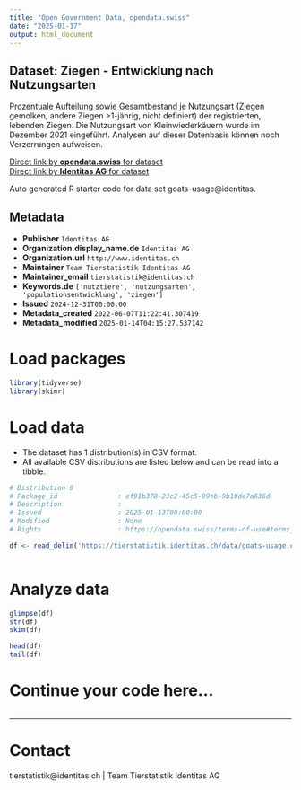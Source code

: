 ```yaml
---
title: "Open Government Data, opendata.swiss"
date: "2025-01-17"
output: html_document
---
```


## Dataset: Ziegen - Entwicklung nach Nutzungsarten

Prozentuale Aufteilung sowie Gesamtbestand je Nutzungsart (Ziegen gemolken, andere Ziegen >1-jährig, nicht definiert) der registrierten, lebenden Ziegen. Die Nutzungsart von Kleinwiederkäuern wurde im Dezember 2021 eingeführt. Analysen auf dieser Datenbasis können noch Verzerrungen aufweisen.

[Direct link by **opendata.swiss** for dataset](https://opendata.swiss/de/dataset/ziegen-entwicklung-nach-nutzungsarten)<br>
[Direct link by **Identitas AG** for dataset](https://tierstatistik.identitas.ch/)

Auto generated R starter code for data set goats-usage@identitas.

## Metadata

- **Publisher** `Identitas AG`
- **Organization.display_name.de** `Identitas AG`
- **Organization.url** `http://www.identitas.ch`
- **Maintainer** `Team Tierstatistik Identitas AG`
- **Maintainer_email** `tierstatistik@identitas.ch`
- **Keywords.de** `['nutztiere', 'nutzungsarten', 'populationsentwicklung', 'ziegen']`
- **Issued** `2024-12-31T00:00:00`
- **Metadata_created** `2022-06-07T11:22:41.307419`
- **Metadata_modified** `2025-01-14T04:15:27.537142`


# Load packages

```r

library(tidyverse)
library(skimr)

```

# Load data

-   The dataset has 1 distribution(s) in CSV format.
-   All available CSV distributions are listed below and can be read into a tibble.

```r

# Distribution 0
# Package_id               : ef91b378-23c2-45c5-99eb-9b10de7a636d
# Description              : 
# Issued                   : 2025-01-13T00:00:00
# Modified                 : None
# Rights                   : https://opendata.swiss/terms-of-use#terms_by

df <- read_delim('https://tierstatistik.identitas.ch/data/goats-usage.csv')



```

# Analyze data

```r

glimpse(df)
str(df)
skim(df)

head(df)
tail(df)

```

# Continue your code here...

```r

```

------------------------------------------------------------------------

# Contact

tierstatistik@identitas.ch | Team Tierstatistik Identitas AG
